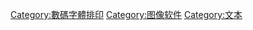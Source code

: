 {{Commons category|Typographic software}}

[[Category:數碼字體排印|Category:數碼字體排印]]
[[Category:图像软件|Category:图像软件]]
[[Category:文本|Category:文本]]